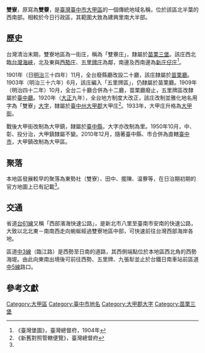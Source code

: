 {{noteTA
|1 = zh-cn:庄; zh-hk:庄; zh-tw:庄;
}}
{{Infobox Hokkien name
| title      = 雙寮
| hanji      = 雙藔
| poj        = Siang-liâu
| sinbhundzi = 
| hanlo      = 
| tl         = Siang-liâu
| bp         = Siāngliáo
| hongim     = 
| hokkienipa = 
| lm         = 
| image      = 
| image_size = 
| caption    = 
}}
'''雙寮'''，原寫為'''雙藔'''，是[[臺灣|臺灣]][[臺中市|臺中市]][[大甲區|大甲區]]的一個傳統地域名稱，位於該區北半葉的西南部。相較於今日行政區，其範圍大致為建興里南大半部。

==歷史==
台灣清治末期，雙寮地區為一街庄，稱為「雙藔庄」，隸屬於[[苗栗三堡|苗栗三堡]]。該庄西北臨[[台灣海峽|台灣海峽]]，北及東與[[西勢_(臺中市)|西勢庄]]、[[五里牌_(臺中市)|五里牌庄]]為鄰，南邊及西南邊為[[新庄子_(臺中市大甲區)|新庄仔庄]]<ref name="臺灣堡圖">《臺灣堡圖》，臺灣總督府，1904年</ref>。

1901年（日[[明治|明治]]三十四年）11月，全台廢縣廳改設二十廳，該庄隸屬於[[苗栗廳|苗栗廳]]。1903年（明治三十六年）6月，該庄編入「五里牌區」，仍隸屬於苗栗廳。1909年（明治四十二年）10月，全台二十廳合併為十二廳，苗栗廳廢止，五里牌區改隸屬於[[臺中廳|臺中廳]]。1920年（[[大正|大正]]九年），全台地方制度大改正，該庄改制並雅化地名用字為「雙寮」[[大字|大字]]，隸屬於[[臺中州|臺中州]][[大甲郡|大甲郡]]大甲庄<ref>《新舊對照管轄便覽》，臺灣總督府</ref>。1933年，大甲庄升格為[[大甲街|大甲街]]。

戰後大甲街改制為大甲鎮，隸屬於[[臺中縣|臺中縣]]，大字亦改制為里。1950年10月，中、彰、投分治，大甲鎮隸屬不變。2010年12月，隨著臺中縣、市合併為直轄[[臺中市|臺中市]]，大甲鎮改制為大甲區。

==聚落==
本地區發展較早的聚落為東勢社（雙寮）、田中、擺陳、温藔等，在日治期初期的官方地圖上已有記載<ref name="臺灣堡圖"/>。

==交通==
省道[[台61線|台61線]]又稱「西部濱海快速公路」，是新北市八里至臺南市安南的快速公路，大致以北北東－南南西走向蜿蜒經過雙寮地區中部，可快速前往台灣西部海岸各地。

區道[[中3線|中3線]]（臨江路）是西勢至日南的道路，其西側端點位於本地區西北角的西勢海堤。由此向東南出境後可前往西勢、五里牌、九張犁並止於台鐵日南車站前區道[[中5線|中5線]]路口。

==參考文獻==
{{reflist}}

{{大甲郡}}

[[Category:大甲區|Category:大甲區]]
[[Category:臺中市地名|Category:臺中市地名]]
[[Category:大甲郡大字|Category:大甲郡大字]]
[[Category:苗栗三堡|Category:苗栗三堡]]